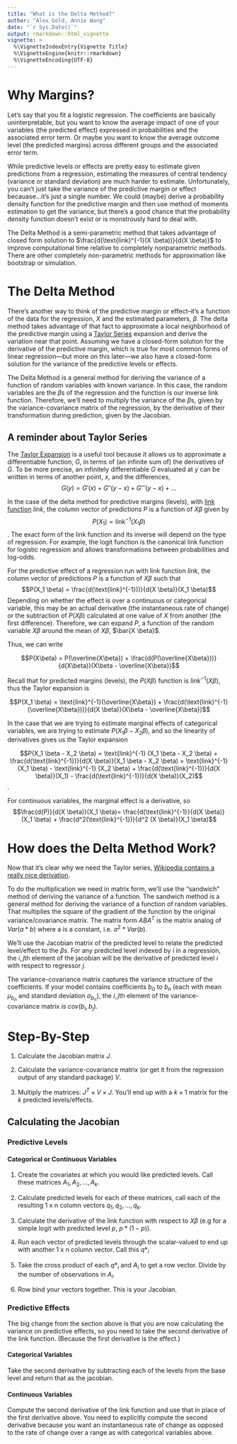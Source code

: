 ```yaml
---
title: "What is the Delta Method?"
author: "Alex Gold, Annie Wang"
date: "`r Sys.Date()`"
output: rmarkdown::html_vignette
vignette: >
  %\VignetteIndexEntry{Vignette Title}
  %\VignetteEngine{knitr::rmarkdown}
  %\VignetteEncoding{UTF-8}
---
```


# Why Margins?
Let's say that you fit a logistic regression. The coefficients are basically uninterpretable, but you want to know the average impact of one of your variables (the predicted effect) expressed in probabilities and the associated error term. Or maybe you want to know the average outcome level (the predicted margins) across different groups and the associated error term.

While predictive levels or effects are pretty easy to estimate given predictions from a regression, estimating the measures of central tendency (variance or standard deviation) are much harder to estimate. Unfortunately, you can't just take the variance of the predictive margin or effect becauase...it's just a single number. We could (maybe) derive a probability density function for the predictive margin and then use method of moments estimation to get the variance, but there’s a good chance that the probability density function doesn’t exist or is monstrously hard to deal with.

The Delta Method is a semi-parametric method that takes advantage of closed form solution to $\frac{d(\text{link}^{-1}(X \beta))}{d(X \beta)}$ to improve computational time relative to completely nonparametric methods. There are other completely non-parametric methods for approximation like bootstrap or simulation.

# The Delta Method
There's another way to think of the predictive margin or effect--it's a function of the data for the regression, $X$ and the estimated parameters, $\beta$. The delta method takes advantage of that fact to approximate a local neighborhood of the predictive margin using a [Taylor Series](https://en.wikipedia.org/wiki/Taylor_series) expansion and derive the variation near that point. Assuming we have a closed-form solution for the derivative of the predictive margin, which is true for most common forms of linear regression---but more on this later---we also have a closed-form solution for the variance of the predictive levels or effects.

The Delta Method is a general method for deriving the variance of a function of random variables with known variance. In this case, the random variables are the $\beta$s of the regression and the function is our inverse link function. Therefore, we’ll need to multiply the variance of the $\beta$s, given by the variance-covariance matrix of the regression, by the derivative of their transformation during prediction, given by the Jacobian. 

## A reminder about Taylor Series
The [Taylor Expansion](https://en.wikipedia.org/wiki/Taylor_series) is a useful tool because it allows us to approximate a differentiable function, $G$, in terms of (an infinite sum of) the derivatives of $G$. To be more precise, an infinitely differentiable $G$ evaluated at $y$ can be written in terms of another point, $x$, and the differences,
$$G(y) = G'(x) + G''(y-x) + G'''(y-x) + ...$$

In the case of the delta method for predictive margins (levels), with [link function](https://en.wikipedia.org/wiki/Generalized_linear_model#Link_function) $link$, the column vector of predictions $P$ is a function of $X \beta$ given by $$P(X_1) = \text{link}^{-1}(X_1 \beta)$$. The exact form of the link function and its inverse will depend on the type of regression. For example, the logit function is the canonical link function for logistic regression and allows transformations between probabilities and log-odds.

For the predictive effect of a regression run with link function $link$, the column vector of predictions $P$ is a function of $X \beta$ such that $$P(X_1 \beta) = \frac{d(\text{link}^{-1}))}{d(X \beta)}(X_1 \beta)$$ Depending on whether the effect is over a continuous or categorical variable, this may be an actual derivative (the instantaneous rate of change) or the subtraction of $P(X \beta)$ calculated at one value of $X$ from another (the first difference). Therefore, we can expand $P$, a function of the random variable $X \beta$ around the mean of $X \beta$, $\bar{X \beta}$. 

Thus, we can write

$$P(X\beta) = P(\overline{X\beta}) + 
\frac{d(P(\overline{X\beta}))}{d(X\beta)}(X\beta - \overline{X\beta})$$

Recall that for predicted margins (levels), the $P(X \beta)$ function is $link^{-1}(X \beta)$, thus the Taylor expansion is 

$$P(X_1 \beta) = \text{link}^{-1}(\overline{X\beta}) + 
\frac{d(\text{link}^{-1}(\overline{X\beta}))}{d(X \beta)}(X\beta - \overline{X\beta})$$

In the case that we are trying to estimate marginal effects of categorical variables, we are trying to estimate $P(X_1 \beta - X_2 \beta)$, and so the linearity of derivatives gives us the Taylor expansion 

$$P(X_1 \beta - X_2 \beta) = \text{link}^{-1} (X_1 \beta - X_2 \beta) + \frac{d(\text{link}^{-1})}{d(X \beta)}(X_1 \beta - X_2 \beta) = \text{link}^{-1} (X_1 \beta) - \text{link}^{-1} (X_2 \beta) + \frac{d(\text{link}^{-1})}{d(X \beta)}(X_1) - \frac{d(\text{link}^{-1})}{d(X \beta)}(X_2)$$.

For continuous variables, the marginal effect is a derivative, so 
$$\frac{d(P)}{d(X \beta)}(X_1 \beta)= \frac{d(\text{link}^{-1}}{d(X \beta)}(X_1 \beta) + 
\frac{d^2(\text{link}^{-1})}{d^2 (X \beta)}(X_1 \beta)$$

# How does the Delta Method Work?

Now that it's clear why we need the Taylor series, [Wikipedia contains a really nice derivation](https://en.wikipedia.org/wiki/Delta_method#Multivariate_delta_method).

To do the multiplication we need in matrix form, we’ll use the “sandwich” method of deriving the variance of a function. The sandwich method is a general method for deriving the variance of a function of random variables. That multiplies the square of the gradient of the function by the original variance/covariance matrix. The matrix form $ABA^T$ is the matrix analog of $Var(a * b)$ where a is a constant, i.e. $a^2*Var(b)$.

We’ll use the Jacobian matrix of the predicted level to relate the predicted level/effect to the $\beta$s. For any predicted level indexed by $i$ in a regression, the $i,j$th element of the jacobian will be the derivative of predicted level $i$ with respect to regressor $j$. 

The variance-covariance matrix captures the variance structure of the coefficients. If your model contains coefficients $b_0$ to $b_n$ (each with mean $\mu_{b_n}$ and standard deviation $\sigma_{b_n}$), the $i,j$th element of the variance-covariance matrix is $cov(b_i, b_j)$.

# Step-By-Step

1. Calculate the Jacobian matrix $J$.

2. Calculate the variance-covariance matrix (or get it from the regression output of any standard package) $V$.

3. Multiply the matrices: $J^{T} \times V \times J$. You’ll end up with a $k \times 1$ matrix for the $k$ predicted levels/effects.

## Calculating the Jacobian

### Predictive Levels 

#### Categorical or Continuous Variables

1. Create the covariates at which you would like predicted levels. Call these matrices $A_1, A_2, ..., A_k$. 

1. Calculate predicted levels for each of these matrices, call each of the resulting 1 x n column vectors $q_1, q_2, ..., q_k$.

1. Calculate the derivative of the link function with respect to $X \beta$ (e.g for a simple logit with predicted level $p$, $p*(1-p)$). 

1. Run each vector of predicted levels through the scalar-valued to end up with another 1 x n column vector. Call this $q*_i$

1. Take the cross product of each $q*_i$ and $A_i$ to get a row vector. Divide by the number of observations in $A_i$.

1. Row bind your vectors together. This is your Jacobian.

### Predictive Effects

The big change from the section above is that you are now calculating the variance on predictive effects, so you need to take the second derivative of the link function. (Because the first derivative is the effect.)

#### Categorical Variables

Take the second derivative by subtracting each of the levels from the base level and return that as the jacobian. 

#### Continuous Variables

Compute the second derivative of the link function and use that in place of the first derivative above. You need to explicitly compute the second derivative because you want an instantaneous rate of change as opposed to the rate of change over a range as with categorical variables above.
